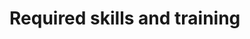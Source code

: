 # Required skills and training

<!--
De toestel verantwoordelijke wordt aangesteld door de labo leiding, volgt alle opleidingen, neemt de handleiding door en schrijft de toestel procedure (SIP).
Vereisten voor de gebruiker:
- Nalezen en begrijpen van deze procedure
- Opleiding door toestel verantwoordelijke volgen
- Zelfstandig kunnen uitvoeren van een meting
- Een onderhoud uitvoeren.
-->

